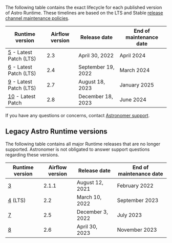 The following table contains the exact lifecycle for each published version of Astro Runtime. These timelines are based on the LTS and Stable [release channel maintenance policies](#release-channels).

| Runtime version                                                       | Airflow version | Release date       | End of maintenance date |
| --------------------------------------------------------------------- | --------------- | ------------------ | ----------------------- |
| [5](https://docs.astronomer.io/astro/runtime-release-notes#astro-runtime-500) - Latest Patch (LTS)  | 2.3             | April 30, 2022     | April 2024              |
| [6](https://docs.astronomer.io/astro/runtime-release-notes#astro-runtime-600)  - Latest Patch (LTS) | 2.4             | September 19, 2022 | March 2024              |
| [9](https://docs.astronomer.io/astro/runtime-release-notes#astro-runtime-900)  - Latest Patch (LTS) | 2.7             | August 18, 2023    | January 2025            |
| [10](https://docs.astronomer.io/astro/runtime-release-notes#astro-runtime-1000) - Latest Patch      | 2.8             | December 18, 2023  | June 2024               |

If you have any questions or concerns, contact [Astronomer support](https://cloud.astronomer.io/open-support-request).

## Legacy Astro Runtime versions

The following table contains all major Runtime releases that are no longer supported. Astronomer is not obligated to answer support questions regarding these versions.

| Runtime version                                       | Airflow version | Release date     | End of maintenance date |
| ----------------------------------------------------- | --------------- | ---------------- | ----------------------- |
| [3](https://docs.astronomer.io/astro/runtime-release-notes#astro-runtime-300)       | 2.1.1           | August 12, 2021  | February 2022           |
| [4](https://docs.astronomer.io/astro/runtime-release-notes#astro-runtime-400) (LTS) | 2.2             | March 10, 2022   | September 2023          |
| [7](https://docs.astronomer.io/astro/runtime-release-notes#astro-runtime-700)       | 2.5             | December 3, 2022 | July 2023               |
| [8](https://docs.astronomer.io/astro/runtime-release-notes#astro-runtime-800)       | 2.6             | April 30, 2023   | November 2023           |
